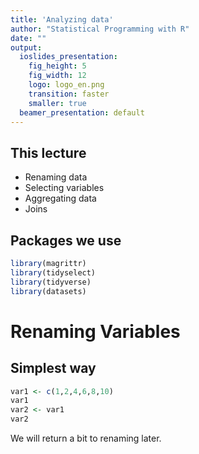 ```yaml
---
title: 'Analyzing data'
author: "Statistical Programming with R"
date: ""
output:
  ioslides_presentation:
    fig_height: 5
    fig_width: 12
    logo: logo_en.png
    transition: faster
    smaller: true
  beamer_presentation: default
---
```



## This lecture
- Renaming data
- Selecting variables
- Aggregating data
- Joins



## Packages we use
```r
library(magrittr)
library(tidyselect)
library(tidyverse)
library(datasets)
```




# Renaming Variables

## Simplest way
```r
var1 <- c(1,2,4,6,8,10)
var1
var2 <- var1
var2

```
We will return a bit to renaming later.


